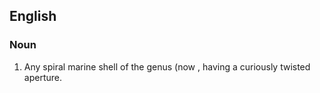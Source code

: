 ==English==
{{rfi|en}}
{{wikipedia}}
{{wikispecies|Persona}}

===Noun===
{{en-noun}}

# {{label|en|zoology}} Any spiral marine shell of the genus {{taxlink|Persona|genus|noshow=1}} (now {{taxlink|Distorsio|genus}}, having a curiously twisted aperture.